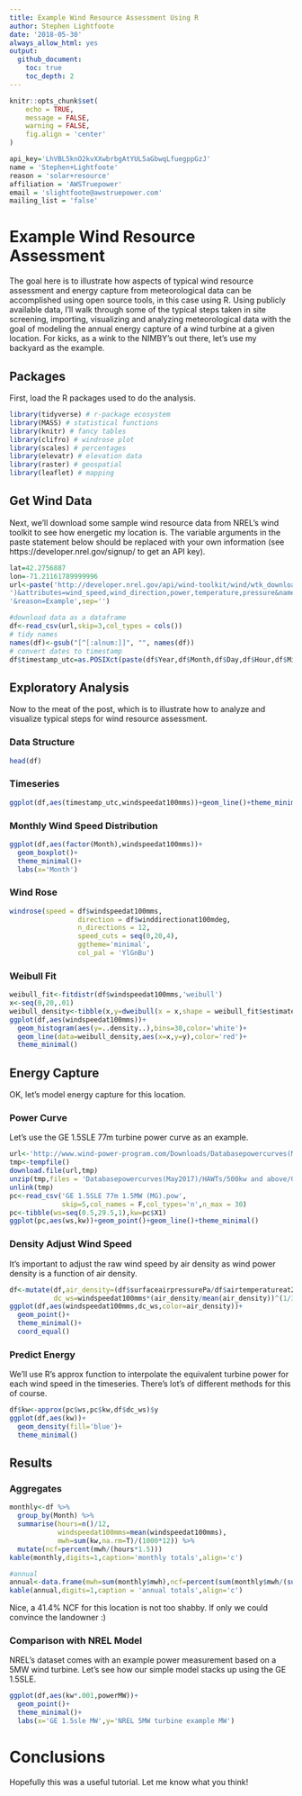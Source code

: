 ```yaml
---
title: Example Wind Resource Assessment Using R
author: Stephen Lightfoote
date: '2018-05-30'
always_allow_html: yes
output:
  github_document:
    toc: true
    toc_depth: 2
---
```


```r
knitr::opts_chunk$set(
	echo = TRUE,
	message = FALSE,
	warning = FALSE,
	fig.align = 'center'
)
```

```r
api_key='LhVBL5knO2kvXXwbrbgAtYUL5aGbwqLfuegppGzJ'
name = 'Stephen+Lightfoote'
reason = 'solar+resource'
affiliation = 'AWSTruepower'
email = 'slightfoote@awstruepower.com'
mailing_list = 'false'
```

# Example Wind Resource Assessment
The goal here is to illustrate how aspects of typical wind resource assessment and energy capture from meteorological data can be accomplished using open source tools, in this case using R.  Using publicly available data, I'll walk through some of the typical steps taken in site screening, importing, visualizing and analyzing meteorological data with the goal of modeling the annual energy capture of a wind turbine at a given location.  For kicks, as a wink to the NIMBY's out there, let's use my backyard as the example.

## Packages
First, load the R packages used to do the analysis.
```r
library(tidyverse) # r-package ecosystem
library(MASS) # statistical functions
library(knitr) # fancy tables
library(clifro) # windrose plot
library(scales) # percentages
library(elevatr) # elevation data
library(raster) # geospatial
library(leaflet) # mapping
```

## Get Wind Data
Next, we'll download some sample wind resource data from NREL's wind toolkit to see how energetic my location is.  The variable arguments in the paste statement below should be replaced with your own information (see https://developer.nrel.gov/signup/ to get an API key).
```r
lat=42.2756887
lon=-71.21161789999996
url<-paste('http://developer.nrel.gov/api/wind-toolkit/wind/wtk_download.csv?api_key=',api_key,'&wkt=POINT(',lon,'%20',lat,
')&attributes=wind_speed,wind_direction,power,temperature,pressure&names=2009&full_name=',name,'&email=',email,'&affiliation=',affiliation,
'&reason=Example',sep='')

#download data as a dataframe
df<-read_csv(url,skip=3,col_types = cols())
# tidy names
names(df)<-gsub("[^[:alnum:]]", "", names(df))
# convert dates to timestamp
df$timestamp_utc=as.POSIXct(paste(df$Year,df$Month,df$Day,df$Hour,df$Minute,'00',sep='-'),format='%Y-%m-%d-%H-%M-%S',tz='UTC')

```

## Exploratory Analysis
Now to the meat of the post, which is to illustrate how to analyze and visualize typical steps for wind resource assessment.

### Data Structure
```r
head(df)
```

### Timeseries
```r
ggplot(df,aes(timestamp_utc,windspeedat100mms))+geom_line()+theme_minimal()
```

### Monthly Wind Speed Distribution
```r
ggplot(df,aes(factor(Month),windspeedat100mms))+
  geom_boxplot()+
  theme_minimal()+
  labs(x='Month')
```

### Wind Rose
```r
windrose(speed = df$windspeedat100mms,
                 direction = df$winddirectionat100mdeg,
                 n_directions = 12,
                 speed_cuts = seq(0,20,4),
                 ggtheme='minimal',
                 col_pal = 'YlGnBu')
```

### Weibull Fit
```r
weibull_fit<-fitdistr(df$windspeedat100mms,'weibull')
x<-seq(0,20,.01)
weibull_density<-tibble(x,y=dweibull(x = x,shape = weibull_fit$estimate[1],scale = weibull_fit$estimate[2]))
ggplot(df,aes(windspeedat100mms))+
  geom_histogram(aes(y=..density..),bins=30,color='white')+
  geom_line(data=weibull_density,aes(x=x,y=y),color='red')+
  theme_minimal()
```

## Energy Capture
OK, let's model energy capture for this location.

### Power Curve
Let's use the GE 1.5SLE 77m turbine power curve as an example.
```r
url<-'http://www.wind-power-program.com/Downloads/Databasepowercurves(May2017).zip'
tmp<-tempfile()
download.file(url,tmp)
unzip(tmp,files = 'Databasepowercurves(May2017)/HAWTs/500kw and above/General Electric/GE 1.5SLE 77m 1.5MW (MG).pow',junkpaths = T)
unlink(tmp)
pc<-read_csv('GE 1.5SLE 77m 1.5MW (MG).pow',
             skip=5,col_names = F,col_types='n',n_max = 30)
pc<-tibble(ws=seq(0.5,29.5,1),kw=pc$X1)
ggplot(pc,aes(ws,kw))+geom_point()+geom_line()+theme_minimal()
```

### Density Adjust Wind Speed
It's important to adjust the raw wind speed by air density as wind power density is a function of air density.
```r
df<-mutate(df,air_density=(df$surfaceairpressurePa/df$airtemperatureat2mK*287)*.00001,
           dc_ws=windspeedat100mms*(air_density/mean(air_density))^(1/3))
ggplot(df,aes(windspeedat100mms,dc_ws,color=air_density))+
  geom_point()+
  theme_minimal()+
  coord_equal()
```

### Predict Energy
We'll use R's approx function to interpolate the equivalent turbine power for each wind speed in the timeseries.  There's lot's of different methods for this of course.
```r
df$kw<-approx(pc$ws,pc$kw,df$dc_ws)$y
ggplot(df,aes(kw))+
  geom_density(fill='blue')+
  theme_minimal()
```

## Results

### Aggregates
```r
monthly<-df %>%
  group_by(Month) %>%
  summarise(hours=n()/12,
            windspeedat100mms=mean(windspeedat100mms),
            mwh=sum(kw,na.rm=T)/(1000*12)) %>%
  mutate(ncf=percent(mwh/(hours*1.5)))
kable(monthly,digits=1,caption='monthly totals',align='c')

#annual
annual<-data.frame(mwh=sum(monthly$mwh),ncf=percent(sum(monthly$mwh/(sum(monthly$hours)*1.5))))
kable(annual,digits=1,caption = 'annual totals',align='c')
```

Nice, a 41.4% NCF for this location is not too shabby.  If only we could convince the landowner :)

### Comparison with NREL Model
NREL's dataset comes with an example power measurement based on a 5MW wind turbine.  Let's see how our simple model stacks up using the GE 1.5SLE.  
```r
ggplot(df,aes(kw*.001,powerMW))+
  geom_point()+
  theme_minimal()+
  labs(x='GE 1.5sle MW',y='NREL 5MW turbine example MW')
```

# Conclusions
Hopefully this was a useful tutorial.  Let me know what you think!